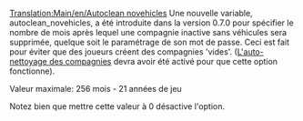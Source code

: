 [[Translation:Main/en/Autoclean novehicles]]
Une nouvelle variable, autoclean_novehicles, a été introduite dans la version 0.7.0 pour spécifier le nombre de mois après lequel une compagnie inactive sans véhicules sera supprimée, quelque soit le paramétrage de son mot de passe. Ceci est fait pour éviter que des joueurs créent des compagnies 'vides'. ([[Main/fr/Auto-nettoyage des compagnies|L'auto-nettoyage des compagnies]] devra avoir été activé pour que cette option fonctionne).

Valeur maximale: 256 mois - 21 années de jeu

Notez bien que mettre cette valeur à 0 désactive l'option.